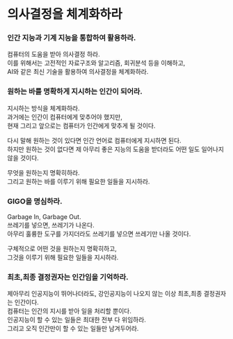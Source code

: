 # 의사결정을 체계화하라

### 인간 지능과 기계 지능을 통합하여 활용하라.

컴퓨터의 도움을 받아 의사결정 하라.\
이를 위해서는 고전적인 자료구조와 알고리즘, 회귀분석 등을 이해하고,\
AI와 같은 최신 기술을 활용하여 의사결정을 체계화하라.

### 원하는 바를 명확하게 지시하는 인간이 되어라.

지시하는 방식을 체계화하라.\
과거에는 인간이 컴퓨터에게 맞추어야 했지만,\
현재 그리고 앞으로는 컴퓨터가 인간에게 맞추게 될 것이다.

다시 말해 원하는 것이 있다면 인간 언어로 컴퓨터에게 지시하면 된다.\
하지만 원하는 것이 없다면 제 아무리 좋은 지능의 도움을 받더라도 어떤 일도 일어나지 않을 것이다.

무엇을 원하는지 명확히하라.\
그리고 원하는 바를 이루기 위해 필요한 일들을 지시하라.

### GIGO을 명심하라.

Garbage In, Garbage Out.\
쓰레기를 넣으면, 쓰레기가 나온다.\
아무리 훌륭한 도구를 가지더라도 쓰레기를 넣으면 쓰레기만 나올 것이다.

구체적으로 어떤 것을 원하는지 명확히하고,\
그것을 이루기 위해 필요한 일들을 지시하라.

### 최초,최종 결정권자는 인간임을 기억하라.

제아무리 인공지능이 뛰어나더라도, 강인공지능이 나오지 않는 이상 최초,최종 결정권자는 인간이다.\
컴퓨터는 인간의 지시를 받아 일을 처리할 뿐이다.\
인공지능이 할 수 있는 일들은 최대한 전부 다 위임하라.\
그리고 오직 인간만이 할 수 있는 일들만 남겨두어라.